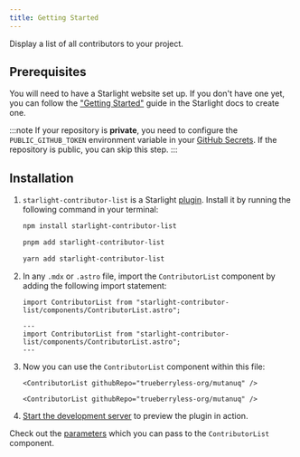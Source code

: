 ```yaml
---
title: Getting Started
---
```


Display a list of all contributors to your project.

## Prerequisites

You will need to have a Starlight website set up.
If you don't have one yet, you can follow the ["Getting Started"](https://starlight.astro.build/getting-started) guide in the Starlight docs to create one.

:::note
If your repository is **private**, you need to configure the `PUBLIC_GITHUB_TOKEN` environment variable in your [GitHub Secrets](https://docs.github.com/en/actions/security-for-github-actions/security-guides/using-secrets-in-github-actions). If the repository is public, you can skip this step.
:::

## Installation


<Steps>

1.  `starlight-contributor-list` is a Starlight [plugin](https://starlight.astro.build/reference/plugins/). Install it by running the following command in your terminal:

    <Tabs syncKey="pkg">

    <TabItem label="npm">

    ```sh
    npm install starlight-contributor-list
    ```

    </TabItem>

    <TabItem label="pnpm">

    ```sh
    pnpm add starlight-contributor-list
    ```

    </TabItem>

    <TabItem label="Yarn">

    ```sh
    yarn add starlight-contributor-list
    ```

    </TabItem>

    </Tabs>

2.  In any `.mdx` or `.astro` file, import the `ContributorList` component by adding the following import statement:

    <Tabs syncKey="file">

    <TabItem label="mdx">

    ```mdx
    import ContributorList from "starlight-contributor-list/components/ContributorList.astro";
    ```

    </TabItem>

    <TabItem label="astro">

    ```astro
    ---
    import ContributorList from "starlight-contributor-list/components/ContributorList.astro";
    ---
    ```

    </TabItem>

    </Tabs>

3.  Now you can use the `ContributorList` component within this file:

    <Tabs syncKey="file">

    <TabItem label="mdx">

    ```mdx
    <ContributorList githubRepo="trueberryless-org/mutanuq" />
    ```

    </TabItem>

    <TabItem label="astro">

    ```astro
    <ContributorList githubRepo="trueberryless-org/mutanuq" />
    ```

    </TabItem>

    </Tabs>

4.  [Start the development server](https://starlight.astro.build/getting-started/#start-the-development-server) to preview the plugin in action.

</Steps>

Check out the [parameters](/parameters) which you can pass to the `ContributorList` component.
